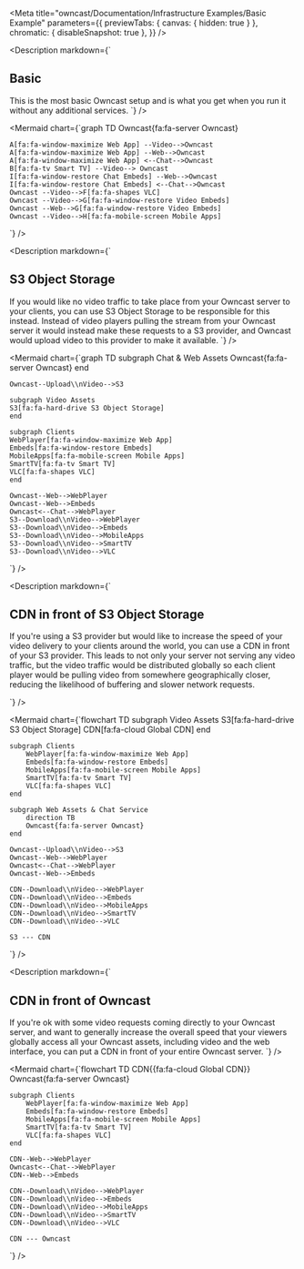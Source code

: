 
<Meta
  title="owncast/Documentation/Infrastructure Examples/Basic Example"
  parameters={{
    previewTabs: { canvas: { hidden: true } },
    chromatic: { disableSnapshot: true },
  }}
/>

<Description
  markdown={`
## Basic

This is the most basic Owncast setup and is what you get when you run it without any additional services.
`} />

<Mermaid
  chart={`graph TD
    Owncast{fa:fa-server Owncast}

    A[fa:fa-window-maximize Web App] --Video-->Owncast
    A[fa:fa-window-maximize Web App] --Web-->Owncast
    A[fa:fa-window-maximize Web App] <--Chat-->Owncast
    B[fa:fa-tv Smart TV] --Video--> Owncast
    I[fa:fa-window-restore Chat Embeds] --Web-->Owncast
    I[fa:fa-window-restore Chat Embeds] <--Chat-->Owncast
    Owncast --Video-->F[fa:fa-shapes VLC]
    Owncast --Video-->G[fa:fa-window-restore Video Embeds]
    Owncast --Web-->G[fa:fa-window-restore Video Embeds]
    Owncast --Video-->H[fa:fa-mobile-screen Mobile Apps]

`}
/>

<Description
  markdown={`
## S3 Object Storage

If you would like no video traffic to take place from your Owncast server to your clients, you can use S3 Object Storage to be responsible for this instead.
Instead of video players pulling the stream from your Owncast server it would instead make these requests to a S3 provider, and Owncast would upload video to this provider to make it available.
`} />

<Mermaid
  chart={`graph TD
	 	subgraph Chat & Web Assets
    Owncast{fa:fa-server Owncast}
    end
		
    Owncast--Upload\\nVideo-->S3

    subgraph Video Assets
    S3[fa:fa-hard-drive S3 Object Storage]
    end

    subgraph Clients
    WebPlayer[fa:fa-window-maximize Web App]
    Embeds[fa:fa-window-restore Embeds]
    MobileApps[fa:fa-mobile-screen Mobile Apps]
    SmartTV[fa:fa-tv Smart TV]
    VLC[fa:fa-shapes VLC]
    end

    Owncast--Web-->WebPlayer
    Owncast--Web-->Embeds
    Owncast<--Chat-->WebPlayer
    S3--Download\\nVideo-->WebPlayer
    S3--Download\\nVideo-->Embeds
    S3--Download\\nVideo-->MobileApps
    S3--Download\\nVideo-->SmartTV
    S3--Download\\nVideo-->VLC

`}
/>

<Description
  markdown={`
## CDN in front of S3 Object Storage

If you're using a S3 provider but would like to increase the speed of your video delivery to your clients around the world, you can use a CDN in front of your S3 provider.
This leads to not only your server not serving any video traffic, but the video traffic would be distributed globally so each client player would be pulling video from somewhere geographically closer, reducing the likelihood of buffering and slower network requests.

`} />

<Mermaid
  chart={`flowchart TD
    subgraph Video Assets
        S3[fa:fa-hard-drive S3 Object Storage]
        CDN[fa:fa-cloud Global CDN]
    end

    subgraph Clients
        WebPlayer[fa:fa-window-maximize Web App]
        Embeds[fa:fa-window-restore Embeds]
        MobileApps[fa:fa-mobile-screen Mobile Apps]
        SmartTV[fa:fa-tv Smart TV]
        VLC[fa:fa-shapes VLC]
    end

    subgraph Web Assets & Chat Service
        direction TB
        Owncast{fa:fa-server Owncast}
    end

    Owncast--Upload\\nVideo-->S3
    Owncast--Web-->WebPlayer
    Owncast<--Chat-->WebPlayer
    Owncast--Web-->Embeds

    CDN--Download\\nVideo-->WebPlayer
    CDN--Download\\nVideo-->Embeds
    CDN--Download\\nVideo-->MobileApps
    CDN--Download\\nVideo-->SmartTV
    CDN--Download\\nVideo-->VLC

    S3 --- CDN

`}
/>

<Description
  markdown={`
## CDN in front of Owncast

If you're ok with some video requests coming directly to your Owncast server, and want to generally increase the overall speed that your viewers globally access all your Owncast assets, including video and the web interface, you can put a CDN in front of your entire Owncast server.
`} />

<Mermaid
  chart={`flowchart TD
    CDN{{fa:fa-cloud Global CDN}}
    Owncast{fa:fa-server Owncast}

    subgraph Clients
        WebPlayer[fa:fa-window-maximize Web App]
        Embeds[fa:fa-window-restore Embeds]
        MobileApps[fa:fa-mobile-screen Mobile Apps]
        SmartTV[fa:fa-tv Smart TV]
        VLC[fa:fa-shapes VLC]
    end

    CDN--Web-->WebPlayer
    Owncast<--Chat-->WebPlayer
    CDN--Web-->Embeds

    CDN--Download\\nVideo-->WebPlayer
    CDN--Download\\nVideo-->Embeds
    CDN--Download\\nVideo-->MobileApps
    CDN--Download\\nVideo-->SmartTV
    CDN--Download\\nVideo-->VLC

    CDN --- Owncast

`}
/>

